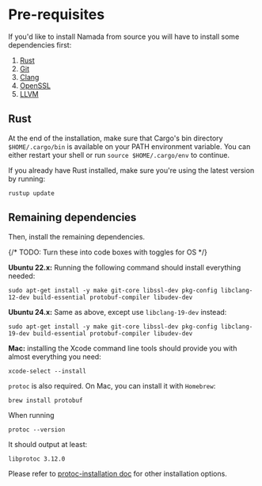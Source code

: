 # Pre-requisites
If you'd like to install Namada from source you will have to install some dependencies first: 

1. [Rust](https://www.rust-lang.org/tools/install) 
2. [Git](https://git-scm.com/book/en/v2/Getting-Started-Installing-Git)
3. [Clang](https://clang.llvm.org/get_started.html)
4. [OpenSSL](https://www.openssl.org/source/)
5. [LLVM](https://releases.llvm.org/download.html)

## Rust
At the end of the installation, make sure that Cargo's bin directory `$HOME/.cargo/bin` is available on your PATH environment variable. You can either restart your shell or run `source $HOME/.cargo/env` to continue.

If you already have Rust installed, make sure you're using the latest version by running:

```shell copy
rustup update
```

## Remaining dependencies
Then, install the remaining dependencies.

{/* TODO: Turn these into code boxes with toggles for OS */}

**Ubuntu 22.x:** Running the following command should install everything needed:

```shell copy
sudo apt-get install -y make git-core libssl-dev pkg-config libclang-12-dev build-essential protobuf-compiler libudev-dev
```

**Ubuntu 24.x:** Same as above, except use `libclang-19-dev` instead:

```shell copy
sudo apt-get install -y make git-core libssl-dev pkg-config libclang-19-dev build-essential protobuf-compiler libudev-dev
```

**Mac:** installing the Xcode command line tools should provide you with almost everything you need:

```shell copy
xcode-select --install
```

`protoc` is also required. On Mac, you can install it with `Homebrew`:

```shell copy
brew install protobuf
```

When running
```shell copy
protoc --version
```
It should output at least:
```shell copy
libprotoc 3.12.0
```

Please refer to [protoc-installation doc](https://grpc.io/docs/protoc-installation/) for other installation options.
